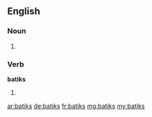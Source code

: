 ==English==

===Noun===
{{head|en}}

# {{plural of|batik}}

===Verb===
'''batiks'''

# {{en-third-person singular of|batik}}

[[ar:batiks]]
[[de:batiks]]
[[fr:batiks]]
[[mg:batiks]]
[[my:batiks]]